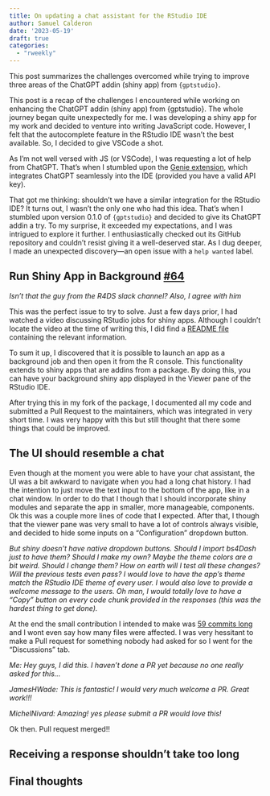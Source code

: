 ```yaml
---
title: On updating a chat assistant for the RStudio IDE
author: Samuel Calderon
date: '2023-05-19'
draft: true
categories:
  - "rweekly"
---
```


This post summarizes the challenges overcomed while trying to improve three areas of the ChatGPT addin (shiny app) from `{gptstudio}`. 

This post is a recap of the challenges I encountered while working on enhancing the ChatGPT addin (shiny app) from {gptstudio}. The whole journey began quite unexpectedly for me. I was developing a shiny app for my work and decided to venture into writing JavaScript code. However, I felt that the autocomplete feature in the RStudio IDE wasn't the best available. So, I decided to give VSCode a shot. 

As I'm not well versed with JS (or VSCode), I was requesting a lot of help from ChatGPT. That's when I stumbled upon the [Genie extension](https://github.com/ai-genie/chatgpt-vscode), which integrates ChatGPT seamlessly into the IDE (provided you have a valid API key).

That got me thinking: shouldn't we have a similar integration for the RStudio IDE? It turns out, I wasn't the only one who had this idea. That's when I stumbled upon version 0.1.0 of `{gptstudio}` and decided to give its ChatGPT addin a try. To my surprise, it exceeded my expectations, and I was intrigued to explore it further. I enthusiastically checked out its GitHub repository and couldn't resist giving it a well-deserved star. As I dug deeper, I made an unexpected discovery—an open issue with a `help wanted` label.

## Run Shiny App in Background [#64](https://github.com/MichelNivard/gptstudio/issues/64)

*Isn't that the guy from the R4DS slack channel? Also, I agree with him*

This was the perfect issue to try to solve. Just a few days prior, I had watched a video discussing RStudio jobs for shiny apps. Although I couldn't locate the video at the time of writing this, I did find a [README file](https://github.com/sol-eng/background-jobs/tree/main/shiny-job#viewing-the-app) containing the relevant information.

To sum it up, I discovered that it is possible to launch an app as a background job and then open it from the R console. This functionality extends to shiny apps that are addins from a package. By doing this, you can have your background shiny app displayed in the Viewer pane of the RStudio IDE. 

After trying this in my fork of the package, I documented all my code and submitted a Pull Request to the maintainers, which was integrated in very short time. I was very happy with this but still thought that there some things that could be improved.

## The UI should resemble a chat

Even though at the moment you were able to have your chat assistant, the UI was a bit awkward to navigate when you had a long chat history. I had the intention to just move the text input to the bottom of the app, like in a chat window. 
In order to do that I though that I should incorporate shiny modules and separate the app in smaller, more manageable, components. Ok this was a couple more lines of code that I expected. After that, I though that the viewer pane was very small to have a lot of controls always visible, and decided to hide some inputs on a "Configuration" dropdown button. 

*But shiny doesn't have native dropdown buttons. Should I import bs4Dash just to have them? Should I make my own? Maybe the theme colors are a bit weird. Should I change them? How on earth will I test all these changes? Will the previous tests even pass? I would love to have the app's theme match the RStudio IDE theme of every user. I would also love to provide a welcome message to the users. Oh man, I would totally love to have a "Copy" button on every code chunk provided in the responses (this was the hardest thing to get done).*

At the end the small contribution I intended to make was [59 commits long](https://github.com/MichelNivard/gptstudio/pull/78) and I wont even say how many files were affected. I was very hessitant to make a Pull request for something nobody had asked for so I went for the "Discussions" tab. 

*Me: Hey guys, I did this.  I haven't done a PR yet because no one really asked for this...*

*JamesHWade: This is fantastic! I would very much welcome a PR. Great work!!!*

*MichelNivard: Amazing! yes please submit a PR would love this!*

Ok then. Pull request merged!! 


## Receiving a response shouldn't take too long



## Final thoughts


